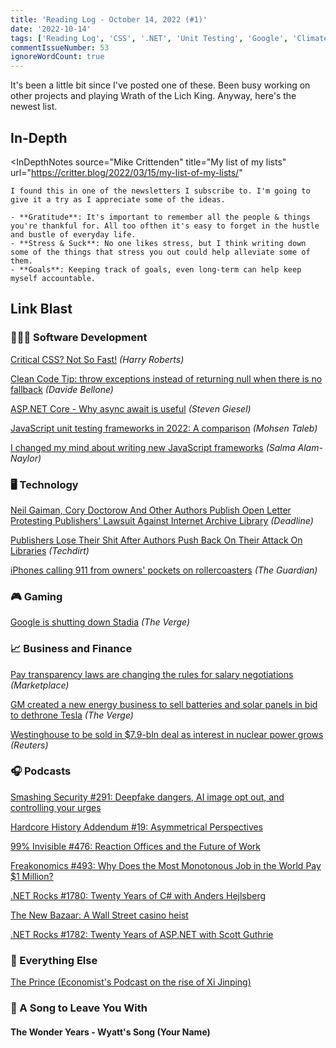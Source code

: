 ```yaml
---
title: 'Reading Log - October 14, 2022 (#1)'
date: '2022-10-14'
tags: ['Reading Log', 'CSS', '.NET', 'Unit Testing', 'Google', 'Climate Change']
commentIssueNumber: 53
ignoreWordCount: true
---
```


It's been a little bit since I've posted one of these. Been busy working on other projects and playing Wrath of the Lich King. Anyway, here's the newest list.

## In-Depth

<InDepthNotes
    source="Mike Crittenden"
    title="My list of my lists"
    url="https://critter.blog/2022/03/15/my-list-of-my-lists/"
>
    I found this in one of the newsletters I subscribe to. I'm going to give it a try as I appreciate some of the ideas.

    - **Gratitude**: It's important to remember all the people & things you're thankful for. All too ofthen it's easy to forget in the hustle and bustle of everyday life.
    - **Stress & Suck**: No one likes stress, but I think writing down some of the things that stress you out could help alleviate some of them.
    - **Goals**: Keeping track of goals, even long-term can help keep myself accountable.
</InDepthNotes>

## Link Blast

<h3 className="text">👨🏼‍💻 Software Development</h3>

[Critical CSS? Not So Fast!](https://csswizardry.com/2022/09/critical-css-not-so-fast/) *(Harry Roberts)*

[Clean Code Tip: throw exceptions instead of returning null when there is no fallback](https://www.code4it.dev/cleancodetips/exceptions-instead-of-null) *(Davide Bellone)*

[ASP.NET Core - Why async await is useful](https://steven-giesel.com/blogPost/b925c8c1-03ba-4eb6-9b81-f09df56e0158) *(Steven Giesel)*

[JavaScript unit testing frameworks in 2022: A comparison](https://raygun.com/blog/javascript-unit-testing-frameworks/) *(Mohsen Taleb)*

[I changed my mind about writing new JavaScript frameworks](https://whitep4nth3r.com/blog/write-a-new-javascript-framework/) *(Salma Alam-Naylor)*

<h3 className="text">🖥 Technology</h3>

[Neil Gaiman, Cory Doctorow And Other Authors Publish Open Letter Protesting Publishers' Lawsuit Against Internet Archive Library](https://deadline.com/2022/09/authors-open-letter-publishers-lawsuit-internet-archive-1235129802/) *(Deadline)*

[Publishers Lose Their Shit After Authors Push Back On Their Attack On Libraries](https://www.techdirt.com/2022/10/03/publishers-lose-their-shit-after-authors-push-back-on-their-attack-on-libraries/) *(Techdirt)*

[iPhones calling 911 from owners' pockets on rollercoasters](https://www.theguardian.com/technology/2022/oct/11/iphones-calling-911-from-owners-pockets-on-rollercoasters) *(The Guardian)*

<h3 className="text">🎮 Gaming</h3>

[Google is shutting down Stadia](https://www.theverge.com/2022/9/29/23378713/google-stadia-shutting-down-game-streaming-january-2023) *(The Verge)*

<h3 className="text">📈 Business and Finance</h3>

[Pay transparency laws are changing the rules for salary negotiations](https://www.marketplace.org/2022/09/28/pay-transparency-laws-are-changing-the-rules-for-salary-negotiations/) *(Marketplace)*

[GM created a new energy business to sell batteries and solar panels in bid to dethrone Tesla](https://www.theverge.com/2022/10/11/23391433/gm-energy-ev-battery-solar-panel-charger-grid-utility) *(The Verge)*

[Westinghouse to be sold in $7.9-bln deal as interest in nuclear power grows](https://www.reuters.com/markets/deals/cameco-corp-brookfield-renewable-partners-buy-westinghouse-79-bln-deal-2022-10-11/) *(Reuters)*

<h3 className="text">🎧 Podcasts</h3>

[Smashing Security #291: Deepfake dangers, AI image opt out, and controlling your urges](https://www.smashingsecurity.com/291-deepfake-dangers-ai-image-opt-out-and-controlling-your-urges/)

[Hardcore History Addendum #19: Asymmetrical Perspectives](https://www.stitcher.com/show/dan-carlins-hardcore-history-addendum/episode/ep19-asymmetrical-perspectives-90260274)

[99% Invisible #476: Reaction Offices and the Future of Work](https://99percentinvisible.org/episode/reaction-offices-and-the-future-of-work/)

[Freakonomics #493: Why Does the Most Monotonous Job in the World Pay $1 Million?](https://freakonomics.com/podcast/why-does-the-most-monotonous-job-in-the-world-pay-1-million/)

[.NET Rocks #1780: Twenty Years of C# with Anders Hejlsberg](https://www.dotnetrocks.com/details/1780)

[The New Bazaar: A Wall Street casino heist](https://shows.acast.com/the-new-bazaar/episodes/a-wall-street-casino-heist)

[.NET Rocks #1782: Twenty Years of ASP.NET with Scott Guthrie](https://www.dotnetrocks.com/details/1782)

<h3 className="text">🎒 Everything Else</h3>

[The Prince (Economist's Podcast on the rise of Xi Jinping)](https://www.economist.com/theprincepod)

<h3 className="text">🎵 A Song to Leave You With</h3>

#### The Wonder Years - Wyatt's Song (Your Name)

<YouTubeEmbed
    id="GJrEecdSLik"
    title="The Wonder Years - Wyatt's Song (Your Name)"
/>
